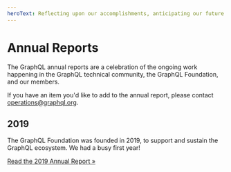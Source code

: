 ```yaml
---
heroText: Reflecting upon our accomplishments, anticipating our future
---
```


# Annual Reports

The GraphQL annual reports are a celebration of the ongoing work happening in the GraphQL technical community, the GraphQL Foundation, and our members.

If you have an item you'd like to add to the annual report, please contact [operations@graphql.org](mailto:operations@graphql.org).

## 2019

The GraphQL Foundation was founded in 2019, to support and sustain the GraphQL ecosystem. We had a busy first year!

[Read the 2019 Annual Report »](/foundation/annual-reports/2019/)
